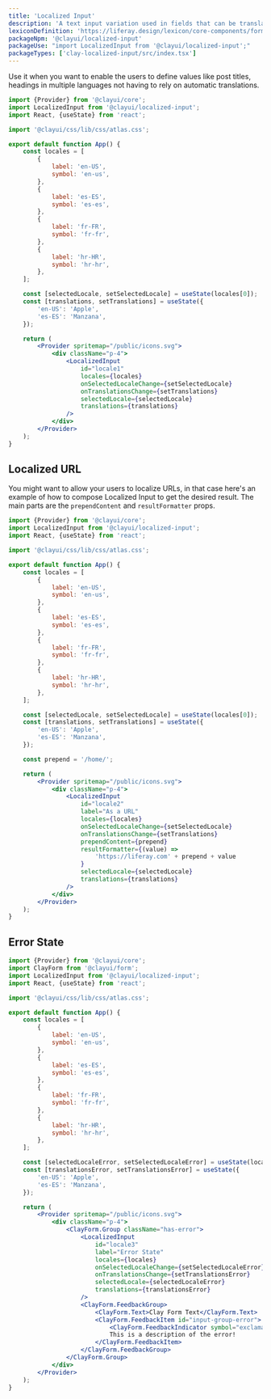 ```yaml
---
title: 'Localized Input'
description: 'A text input variation used in fields that can be translated into multiple languages.'
lexiconDefinition: 'https://liferay.design/lexicon/core-components/forms/text-input-localizable/'
packageNpm: '@clayui/localized-input'
packageUse: "import LocalizedInput from '@clayui/localized-input';"
packageTypes: ['clay-localized-input/src/index.tsx']
---
```


Use it when you want to enable the users to define values like post titles, headings in multiple languages not having to rely on automatic translations.

```jsx preview
import {Provider} from '@clayui/core';
import LocalizedInput from '@clayui/localized-input';
import React, {useState} from 'react';

import '@clayui/css/lib/css/atlas.css';

export default function App() {
	const locales = [
		{
			label: 'en-US',
			symbol: 'en-us',
		},
		{
			label: 'es-ES',
			symbol: 'es-es',
		},
		{
			label: 'fr-FR',
			symbol: 'fr-fr',
		},
		{
			label: 'hr-HR',
			symbol: 'hr-hr',
		},
	];

	const [selectedLocale, setSelectedLocale] = useState(locales[0]);
	const [translations, setTranslations] = useState({
		'en-US': 'Apple',
		'es-ES': 'Manzana',
	});

	return (
		<Provider spritemap="/public/icons.svg">
			<div className="p-4">
				<LocalizedInput
					id="locale1"
					locales={locales}
					onSelectedLocaleChange={setSelectedLocale}
					onTranslationsChange={setTranslations}
					selectedLocale={selectedLocale}
					translations={translations}
				/>
			</div>
		</Provider>
	);
}
```

## Localized URL

You might want to allow your users to localize URLs, in that case here's an example of how to compose Localized Input to get the desired result. The main parts are the `prependContent` and `resultFormatter` props.

```jsx preview
import {Provider} from '@clayui/core';
import LocalizedInput from '@clayui/localized-input';
import React, {useState} from 'react';

import '@clayui/css/lib/css/atlas.css';

export default function App() {
	const locales = [
		{
			label: 'en-US',
			symbol: 'en-us',
		},
		{
			label: 'es-ES',
			symbol: 'es-es',
		},
		{
			label: 'fr-FR',
			symbol: 'fr-fr',
		},
		{
			label: 'hr-HR',
			symbol: 'hr-hr',
		},
	];

	const [selectedLocale, setSelectedLocale] = useState(locales[0]);
	const [translations, setTranslations] = useState({
		'en-US': 'Apple',
		'es-ES': 'Manzana',
	});

	const prepend = '/home/';

	return (
		<Provider spritemap="/public/icons.svg">
			<div className="p-4">
				<LocalizedInput
					id="locale2"
					label="As a URL"
					locales={locales}
					onSelectedLocaleChange={setSelectedLocale}
					onTranslationsChange={setTranslations}
					prependContent={prepend}
					resultFormatter={(value) =>
						'https://liferay.com' + prepend + value
					}
					selectedLocale={selectedLocale}
					translations={translations}
				/>
			</div>
		</Provider>
	);
}
```

## Error State

```jsx preview
import {Provider} from '@clayui/core';
import ClayForm from '@clayui/form';
import LocalizedInput from '@clayui/localized-input';
import React, {useState} from 'react';

import '@clayui/css/lib/css/atlas.css';

export default function App() {
	const locales = [
		{
			label: 'en-US',
			symbol: 'en-us',
		},
		{
			label: 'es-ES',
			symbol: 'es-es',
		},
		{
			label: 'fr-FR',
			symbol: 'fr-fr',
		},
		{
			label: 'hr-HR',
			symbol: 'hr-hr',
		},
	];

	const [selectedLocaleError, setSelectedLocaleError] = useState(locales[0]);
	const [translationsError, setTranslationsError] = useState({
		'en-US': 'Apple',
		'es-ES': 'Manzana',
	});

	return (
		<Provider spritemap="/public/icons.svg">
			<div className="p-4">
				<ClayForm.Group className="has-error">
					<LocalizedInput
						id="locale3"
						label="Error State"
						locales={locales}
						onSelectedLocaleChange={setSelectedLocaleError}
						onTranslationsChange={setTranslationsError}
						selectedLocale={selectedLocaleError}
						translations={translationsError}
					/>
					<ClayForm.FeedbackGroup>
						<ClayForm.Text>Clay Form Text</ClayForm.Text>
						<ClayForm.FeedbackItem id="input-group-error">
							<ClayForm.FeedbackIndicator symbol="exclamation-full" />
							This is a description of the error!
						</ClayForm.FeedbackItem>
					</ClayForm.FeedbackGroup>
				</ClayForm.Group>
			</div>
		</Provider>
	);
}
```
